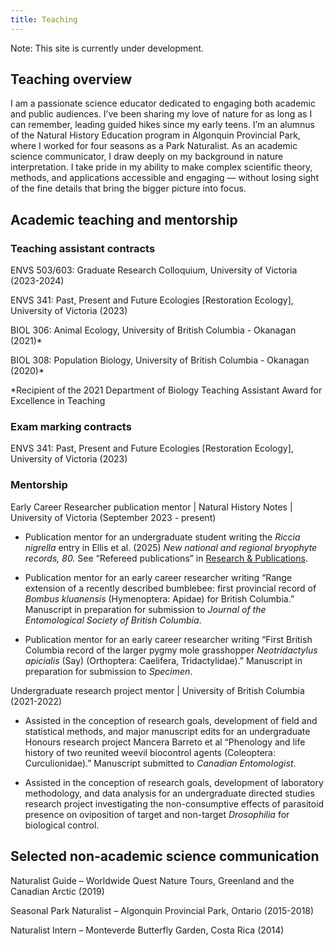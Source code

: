 ```yaml
---
title: Teaching
---
```


Note: This site is currently under development.

## Teaching overview

I am a passionate science educator dedicated to engaging both academic and public audiences. I’ve been sharing my love of nature for as long as I can remember, leading guided hikes since my early teens. I’m an alumnus of the Natural History Education program in Algonquin Provincial Park, where I worked for four seasons as a Park Naturalist. As an academic science communicator, I draw deeply on my background in nature interpretation. I take pride in my ability to make complex scientific theory, methods, and applications accessible and engaging — without losing sight of the fine details that bring the bigger picture into focus.

## Academic teaching and mentorship

### Teaching assistant contracts

ENVS 503/603: Graduate Research Colloquium, University of Victoria (2023-2024)

ENVS 341: Past, Present and Future Ecologies [Restoration Ecology], University of Victoria (2023) 

BIOL 306: Animal Ecology, University of British Columbia - Okanagan (2021)*

BIOL 308: Population Biology, University of British Columbia - Okanagan (2020)*

*Recipient of the 2021 Department of Biology Teaching Assistant Award for Excellence in Teaching

### Exam marking contracts

ENVS 341: Past, Present and Future Ecologies [Restoration Ecology], University of Victoria (2023) 

### Mentorship

Early Career Researcher publication mentor \| Natural History Notes \| University of Victoria (September 2023 - present)

- Publication mentor for an undergraduate student writing the *Riccia nigrella* entry in Ellis et al. (2025) *New national and regional bryophyte records, 80.* See "Refereed publications" in [Research & Publications](https://earley-birder.github.io/research/).

- Publication mentor for an early career researcher writing "Range extension of a recently described bumblebee: first provincial record of *Bombus kluanensis* (Hymenoptera: Apidae) for British Columbia." Manuscript in preparation for submission to *Journal of the Entomological Society of British Columbia*.

- Publication mentor for an early career researcher writing "First British Columbia record of the larger pygmy mole grasshopper *Neotridactylus apicialis* (Say) (Orthoptera: Caelifera, Tridactylidae)." Manuscript in preparation for submission to *Specimen*.

Undergraduate research project mentor \| University of British Columbia (2021-2022)

- Assisted in the conception of research goals, development of field and statistical methods, and major manuscript edits for an undergraduate Honours research project Mancera Barreto et al "Phenology and life history of two reunited weevil biocontrol agents (Coleoptera: Curculionidae)." Manuscript submitted to *Canadian Entomologist*.

- Assisted in the conception of research goals, development of laboratory methodology, and data analysis for an undergraduate directed studies research project investigating the non-consumptive effects of parasitoid presence on oviposition of target and non-target *Drosophilia* for biological control.

## Selected non-academic science communication

Naturalist Guide – Worldwide Quest Nature Tours, Greenland and the Canadian Arctic (2019)

Seasonal Park Naturalist – Algonquin Provincial Park, Ontario (2015-2018)

Naturalist Intern – Monteverde Butterfly Garden, Costa Rica (2014)
